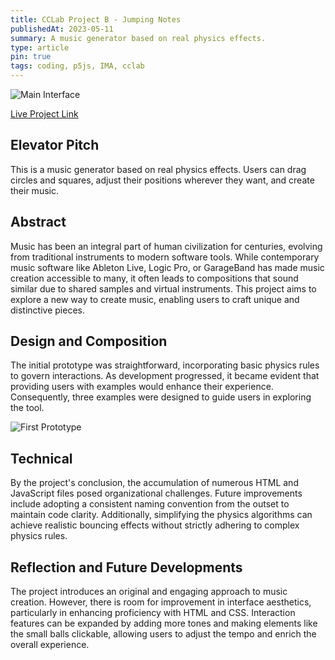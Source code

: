 ```yaml
---
title: CCLab Project B - Jumping Notes
publishedAt: 2023-05-11
summary: A music generator based on real physics effects.
type: article
pin: true
tags: coding, p5js, IMA, cclab
---
```


<Image src="/posts/cclab-project-b/main.png" alt="Main Interface" className="shadow-lg" height={400} width={400} />

[Live Project Link](https://wangzhewei1027.github.io/CCLab/project%20B/)

## Elevator Pitch

This is a music generator based on real physics effects. Users can drag circles and squares, adjust their positions wherever they want, and create their music.

## Abstract

Music has been an integral part of human civilization for centuries, evolving from traditional instruments to modern software tools. While contemporary music software like Ableton Live, Logic Pro, or GarageBand has made music creation accessible to many, it often leads to compositions that sound similar due to shared samples and virtual instruments. This project aims to explore a new way to create music, enabling users to craft unique and distinctive pieces.

## Design and Composition

The initial prototype was straightforward, incorporating basic physics rules to govern interactions. As development progressed, it became evident that providing users with examples would enhance their experience. Consequently, three examples were designed to guide users in exploring the tool.

<Image src="/posts/cclab-project-b/first_prototype.gif" className="shadow-lg" height={400} width={400} alt="First Prototype"/>

## Technical

By the project's conclusion, the accumulation of numerous HTML and JavaScript files posed organizational challenges. Future improvements include adopting a consistent naming convention from the outset to maintain code clarity. Additionally, simplifying the physics algorithms can achieve realistic bouncing effects without strictly adhering to complex physics rules.

## Reflection and Future Developments

The project introduces an original and engaging approach to music creation. However, there is room for improvement in interface aesthetics, particularly in enhancing proficiency with HTML and CSS. Interaction features can be expanded by adding more tones and making elements like the small balls clickable, allowing users to adjust the tempo and enrich the overall experience.
